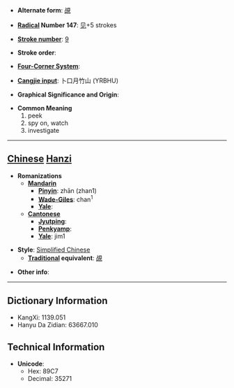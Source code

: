 * '''Alternate form''': [[覘]]

* '''[[Wiktionary:Chinese radical index| Radical]] Number 147''': [[Wiktionary:Chinese radical index 见|见]]+5 strokes

* '''[[Wiktionary:Chinese total strokes index|Stroke number]]''': [[Wiktionary:Chinese total strokes index 9|9]]

* '''Stroke order''': 

* '''[[Wiktionary:Chinese four corner index|Four-Corner System]]''': 

* '''[[Wiktionary:Chinese Cangjie index|Cangjie input]]''': 卜口月竹山 (YRBHU)

* '''Graphical Significance and Origin''': 

* '''Common Meaning'''
*#peek
*# spy on, watch
*# investigate


----

== [[Chinese]] [[Hanzi]] ==

* '''Romanizations'''
** '''[[Mandarin]]'''
*** '''[[Pinyin]]''': zhān (zhan1)
*** '''[[Wade-Giles]]''': chan<sup>1</sup>
*** '''[[Yale]]''': 
** '''[[Cantonese]]'''
*** '''[[Jyutping]]''':
*** '''[[Penkyamp]]''': 
*** '''[[Yale]]''': jim1

* '''Style''': [[Simplified Chinese]] 
** '''[[Traditional Chinese|Traditional]] equivalent''': [[覘]]

* '''Other info''': 

----

== Dictionary Information ==

* KangXi: 1139.051
* Hanyu Da Zidian: 63667.010

== Technical Information ==

* '''Unicode''':
** Hex: 89C7
** Decimal: 35271